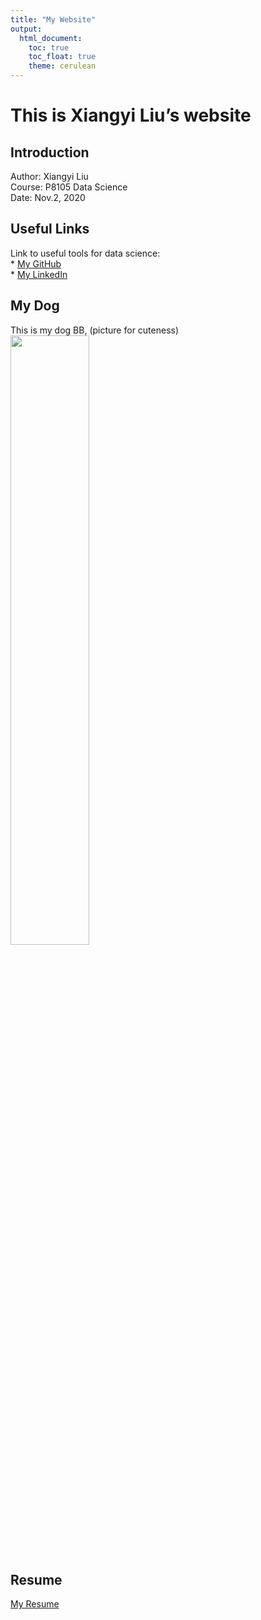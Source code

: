 ```yaml
---
title: "My Website"
output: 
  html_document:
    toc: true
    toc_float: true
    theme: cerulean
---
```


# This is Xiangyi Liu's website


## Introduction
Author: Xiangyi Liu\
Course: P8105 Data Science\
Date: Nov.2, 2020

## Useful Links

Link to useful tools for data science:\
* [My GitHub](http://github.com/xylatgit/)\
* [My LinkedIn](https://www.linkedin.com/in/xiangyi-liu/)

## My Dog
This is my dog BB, (picture for cuteness)\
<img src="images/IMG_6751.jpg" style="width:50%">


## Resume
[My Resume](resume.html)




